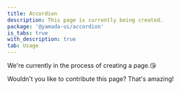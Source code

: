 ```yaml
---
title: Accordion
description: This page is currently being created.
package: '@yamada-ui/accordion'
is_tabs: true
with_description: true
tab: Usage
---
```


We're currently in the process of creating a page.😘

Wouldn't you like to contribute this page? That's amazing!
